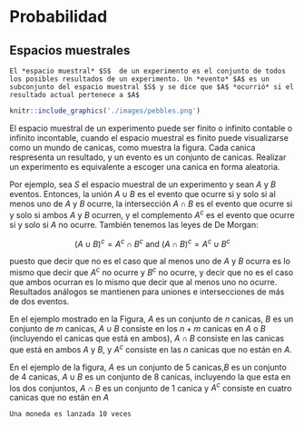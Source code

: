 # Probabilidad

##  Espacios muestrales

```definition
El *espacio muestral* $S$  de un experimento es el conjunto de todos los posibles resultados de un experimento. Un *evento* $A$ es un subconjunto del espacio muestral $S$ y se dice que $A$ *ocurrió* si el resultado actual pertenece a $A$
```

```r

knitr::include_graphics('./images/pebbles.png')
```

El espacio muestral de un experimento puede ser finito o infinito contable o infinito incontable, cuando el espacio muestral  es finito puede visualizarse como un mundo de canicas, como muestra la figura. Cada canica respresenta un resultado, y un evento es un conjunto de canicas.  Realizar un experimento es equivalente a escoger una canica en forma aleatoria. 

Por ejemplo, sea $S$ el espacio muestral de un experimento y sean $A$ y $B$ eventos. Entonces, la unión $A \cup B$ es el evento que ocurre si y solo si al menos uno de $A$ y $B$ ocurre, la intersección $A \cap B$ es el evento que ocurre si y solo si ambos $A$ y $B$ ocurren, y el complemento $A^c$ es el evento que ocurre si y solo si $A$ no ocurre. También tenemos las leyes de De Morgan:

$$(A \cup B)^c = A^c \cap B^c \textrm{ and } (A \cap B)^c = A^c \cup B^c$$

puesto que decir que no es el caso que al menos uno de $A$ y $B$ ocurra es lo mismo que decir que $A^c$ no ocurre y $B^c$ no ocurre, y decir que no es el caso que ambos ocurran es lo mismo que decir que al menos uno no ocurre. Resultados análogos se mantienen para uniones e intersecciones de más de dos eventos.

En el ejemplo mostrado en la Figura, $A$ es un conjunto de $n$ canicas, $B$ es un conjunto de $m$ canicas, $A \cup B$ consiste en los $n + m$ canicas en $A$ o $B$ (incluyendo el canicas que está en ambos), $A \cap B$ consiste en las canicas que está en ambos $A$ y $B$, y $A^c$ consiste en las $n$ canicas que no están en $A$.

En el ejemplo  de la figura, $A$ es un conjunto de 5 canicas,$B$ es un conjunto de 4 canicas, $A \cup B$ es un conjunto de 8 canicas, incluyendo la que esta en los dos conjuntos, $A \cap B$ es un conjunto de 1 canica y $A^c$ consiste en cuatro canicas que no están en $A$


```example
Una moneda es lanzada 10 veces 
```
